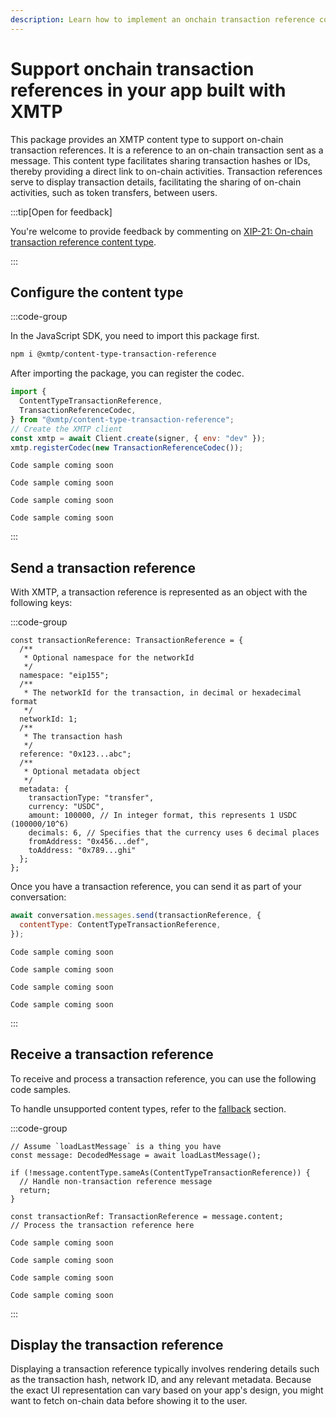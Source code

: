 ```yaml
---
description: Learn how to implement an onchain transaction reference content type
---
```


# Support onchain transaction references in your app built with XMTP

This package provides an XMTP content type to support on-chain transaction references. It is a reference to an on-chain transaction sent as a message. This content type facilitates sharing transaction hashes or IDs, thereby providing a direct link to on-chain activities. Transaction references serve to display transaction details, facilitating the sharing of on-chain activities, such as token transfers, between users.

:::tip[Open for feedback]

You're welcome to provide feedback by commenting on [XIP-21: On-chain transaction reference content type](https://community.xmtp.org/t/xip-21-on-chain-transaction-reference-content-type/532).

:::

## Configure the content type

:::code-group

<div data-title="JavaScript">
<p>In the JavaScript SDK, you need to import this package first.</p>

```bash [Bash]
npm i @xmtp/content-type-transaction-reference
```

<p>After importing the package, you can register the codec.</p>

```jsx [JavaScript]
import {
  ContentTypeTransactionReference,
  TransactionReferenceCodec,
} from "@xmtp/content-type-transaction-reference";
// Create the XMTP client
const xmtp = await Client.create(signer, { env: "dev" });
xmtp.registerCodec(new TransactionReferenceCodec());
```
</div>

```text [React]
Code sample coming soon
```

```text [Kotlin]
Code sample coming soon
```

```text [Swift]
Code sample coming soon
```

```text [React Native]
Code sample coming soon
```

:::

## Send a transaction reference

With XMTP, a transaction reference is represented as an object with the following keys:

:::code-group

<div data-title="JavaScript">

```tsx [JavaScript]
const transactionReference: TransactionReference = {
  /**
   * Optional namespace for the networkId
   */
  namespace: "eip155";
  /**
   * The networkId for the transaction, in decimal or hexadecimal format
   */
  networkId: 1;
  /**
   * The transaction hash
   */
  reference: "0x123...abc";
  /**
   * Optional metadata object
   */
  metadata: {
    transactionType: "transfer",
    currency: "USDC",
    amount: 100000, // In integer format, this represents 1 USDC (100000/10^6)
    decimals: 6, // Specifies that the currency uses 6 decimal places
    fromAddress: "0x456...def",
    toAddress: "0x789...ghi"
  };
};
```

<p>Once you have a transaction reference, you can send it as part of your conversation:</p>

```jsx [JavaScript]
await conversation.messages.send(transactionReference, {
  contentType: ContentTypeTransactionReference,
});
```
</div>

```text [React]
Code sample coming soon
```

```text [Kotlin]
Code sample coming soon
```

```text [Swift]
Code sample coming soon
```

```text [React Native]
Code sample coming soon
```

:::

## Receive a transaction reference

To receive and process a transaction reference, you can use the following code samples.

To handle unsupported content types, refer to the [fallback](/dms/messages#handle-an-unsupported-content-type-error) section.

:::code-group

```tsx [JavaScript]
// Assume `loadLastMessage` is a thing you have
const message: DecodedMessage = await loadLastMessage();

if (!message.contentType.sameAs(ContentTypeTransactionReference)) {
  // Handle non-transaction reference message
  return;
}

const transactionRef: TransactionReference = message.content;
// Process the transaction reference here
```

```text [React]
Code sample coming soon
```

```text [Kotlin]
Code sample coming soon
```

```text [Swift]
Code sample coming soon
```

```text [React Native]
Code sample coming soon
```

:::

## Display the transaction reference

Displaying a transaction reference typically involves rendering details such as the transaction hash, network ID, and any relevant metadata. Because the exact UI representation can vary based on your app's design, you might want to fetch on-chain data before showing it to the user.
